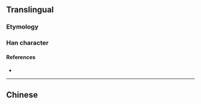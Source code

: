 {{also|檢|検}}
{{character info}}
==Translingual==
{{Han simplified forms|檢|検|检}}

===Etymology===
{{Han simp|檢|f=僉|t=佥}}

===Han character===
{{Han char|rn=75|rad=木|as=07|sn=11|four=|canj=DOMM|ids=⿰木佥}}

====References====
* {{Han ref|kx=0531.131|hdz=21217.030|uh=68C0|ud=26816}}

----

==Chinese==
{{zh-see|檢}}